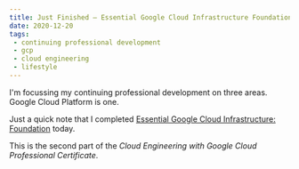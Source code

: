 ```yaml
---
title: Just Finished – Essential Google Cloud Infrastructure Foundation
date: 2020-12-20
tags:
 - continuing professional development
 - gcp
 - cloud engineering
 - lifestyle
---
```



I'm focussing my continuing professional development on three areas. <GatsbyLink to='/lifelong-learning/gcp'>Google Cloud Platform</GatsbyLink> is one.


Just a quick note that I
completed [Essential Google Cloud Infrastructure: Foundation](https://www.coursera.org/account/accomplishments/verify/3DT6HSMS454H) today.

This is the second part of the *Cloud Engineering with Google Cloud Professional Certificate*.